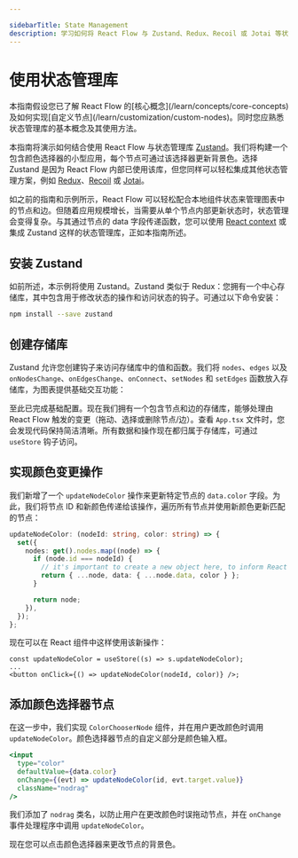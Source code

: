 ```yaml
---

sidebarTitle: State Management
description: 学习如何将 React Flow 与 Zustand、Redux、Recoil 或 Jotai 等状态管理库结合使用。
---
```


# 使用状态管理库


<Callout type="info">
  本指南假设您已了解 React Flow 的[核心概念](/learn/concepts/core-concepts)及如何实现[自定义节点](/learn/customization/custom-nodes)。同时您应熟悉状态管理库的基本概念及其使用方法。
</Callout>

本指南将演示如何结合使用 React Flow 与状态管理库 [Zustand](https://github.com/pmndrs/zustand)。我们将构建一个包含颜色选择器的小型应用，每个节点可通过该选择器更新背景色。选择 Zustand 是因为 React Flow 内部已使用该库，但您同样可以轻松集成其他状态管理方案，例如 [Redux](https://redux.js.org/)、[Recoil](https://recoiljs.org/) 或 [Jotai](https://jotai.org/)。

如之前的指南和示例所示，React Flow 可以轻松配合本地组件状态来管理图表中的节点和边。但随着应用规模增长，当需要从单个节点内部更新状态时，状态管理会变得复杂。与其通过节点的 data 字段传递函数，您可以使用 [React context](https://reactjs.org/docs/context.html) 或集成 Zustand 这样的状态管理库，正如本指南所述。

## 安装 Zustand

如前所述，本示例将使用 Zustand。Zustand 类似于 Redux：您拥有一个中心存储库，其中包含用于修改状态的操作和访问状态的钩子。可通过以下命令安装：

```bash copy npm2yarn
npm install --save zustand
```

## 创建存储库

Zustand 允许您创建钩子来访问存储库中的值和函数。我们将 `nodes`、`edges` 以及 `onNodesChange`、`onEdgesChange`、`onConnect`、`setNodes` 和 `setEdges` 函数放入存储库，为图表提供基础交互功能：

<RemoteCodeViewer route="learn/state-management" framework="react" />

至此已完成基础配置。现在我们拥有一个包含节点和边的存储库，能够处理由 React Flow 触发的变更（拖动、选择或删除节点/边）。查看 `App.tsx` 文件时，您会发现代码保持简洁清晰。所有数据和操作现在都归属于存储库，可通过 `useStore` 钩子访问。

## 实现颜色变更操作

我们新增了一个 `updateNodeColor` 操作来更新特定节点的 `data.color` 字段。为此，我们将节点 ID 和新颜色传递给该操作，遍历所有节点并使用新颜色更新匹配的节点：

```ts
updateNodeColor: (nodeId: string, color: string) => {
  set({
    nodes: get().nodes.map((node) => {
      if (node.id === nodeId) {
        // it's important to create a new object here, to inform React Flow about the changes
        return { ...node, data: { ...node.data, color } };
      }

      return node;
    }),
  });
};
```

现在可以在 React 组件中这样使用该新操作：

```tsx
const updateNodeColor = useStore((s) => s.updateNodeColor);
...
<button onClick={() => updateNodeColor(nodeId, color)} />;
```

## 添加颜色选择器节点

在这一步中，我们实现 `ColorChooserNode` 组件，并在用户更改颜色时调用 `updateNodeColor`。颜色选择器节点的自定义部分是颜色输入框。

```jsx
<input
  type="color"
  defaultValue={data.color}
  onChange={(evt) => updateNodeColor(id, evt.target.value)}
  className="nodrag"
/>
```

我们添加了 `nodrag` 类名，以防止用户在更改颜色时误拖动节点，并在 `onChange` 事件处理程序中调用 `updateNodeColor`。

<RemoteCodeViewer
  route="learn/state-management-2"
  framework="react"
  activeFile="ColorChooserNode.tsx"
/>

现在您可以点击颜色选择器来更改节点的背景色。
